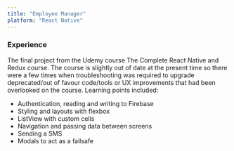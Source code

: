 ```yaml
---
title: "Employee Manager"
platform: "React Native"
---
```


<ProjectCard
  title="Login Screen"
  imageSrc={LoginScreen}
  imageAltText="Screenshot of Login screen for Employee Manager app"
  description="The login screen. Authentication is managed by Firebase."
/>

<h3>Experience</h3>

The final project from the Udemy course The Complete React Native and Redux course. The course is slightly out of date at the present time so there were a few times when troubleshooting was required to upgrade deprecated/out of favour code/tools or UX improvements that had been overlooked on the course. Learning points included:
<ul>
    <li>Authentication, reading and writing to Firebase</li>
    <li>Styling and layouts with flexbox</li>
    <li>ListView with custom cells</li>
    <li>Navigation and passing data between screens</li>
    <li>Sending a SMS</li>
    <li>Modals to act as a failsafe</li>
</ul>
